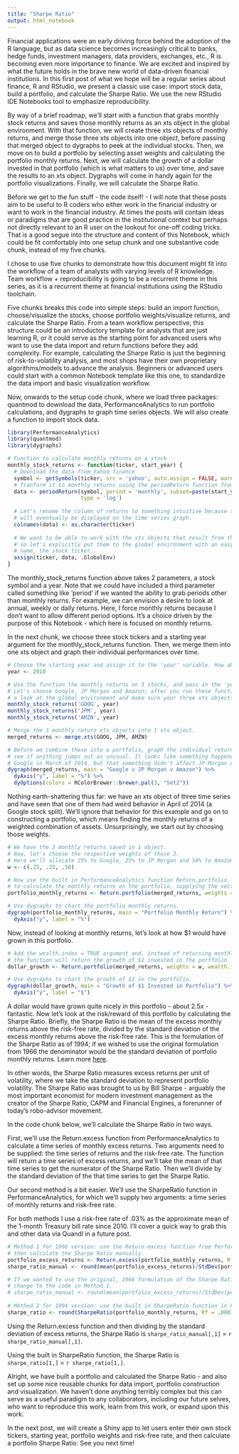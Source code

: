 ```yaml
---
title: "Sharpe Ratio"
output: html_notebook
---
```


Financial applications were an early driving force behind the adoption of the R language, but as data science becomes increasingly critical to banks, hedge funds, investment managers, data providers, exchanges, etc., R is becoming even more importance to finance. We are excited and inspired by what the future holds in the brave new world of data-driven financial institutions. In this first post of what we hope will be a regular series about finance, R and RStudio, we present a classic use case: import stock data, build a portfolio, and calculate the Sharpe Ratio. We use the new RStudio IDE Notebooks tool to emphasize reproducibility.   


By way of a brief roadmap, we'll start with a function that grabs monthly stock returns and saves those monthly returns as an xts object in the global environment. With that function, we will create three xts objects of monthly returns, and merge those three xts objects into one object, before passing that merged object to dygraphs to peek at the individual stocks. Then, we move on to build a portfolio by selecting asset weights and calculating the portfolio monthly returns. Next, we will calculate the growth of a dollar invested in that portfolio (which is what matters to us) over time, and save the results to an xts object. Dygraphs will come in handy again for the portfolio visualizations.  Finally, we will calculate the Sharpe Ratio.


Before we get to the fun stuff - the code itself! - I will note that these posts aim to be useful to R coders who either work in the financial industry or want to work in the financial industry. At times the posts will contain ideas or paradigms that are good practice in the institutional context but perhaps not directly relevant to an R user on the lookout for one-off coding tricks. That is a good segue into the structure and content of this Notebook, which could be fit comfortably into one setup chunk and one substantive code chunk, instead of my five chunks. 

I chose to use five chunks to demonstrate how this document might fit into the workflow of a team of analysts with varying levels of R knowledge.  Team workflow + reproducibility is going to be a recurrent theme in this series, as it is a recurrent theme at financial institutions using the RStudio toolchain. 

Five chunks breaks this code into simple steps: build an import function, choose/visualize the stocks, choose portfolio weights/visualize returns, and calculate the Sharpe Ratio. From a team workflow perspective, this structure could be an introductory template for analysts that are just learning R, or it could serve as the starting point for advanced users who want to use the data import and return functions before they add complexity. For example, calculating the Sharpe Ratio is just the beginning of risk-to-volatility analysis, and most shops have their own proprietary algorithms/models to advance the analysis. Beginners or advanced users could start with a common Notebook template like this one, to standardize the data import and basic visualization workflow.

Now, onwards to the setup code chunk, where we load three packages: quantmod to download the data, PerformanceAnalytics to run portfolio calculations, and dygraphs to graph time series objects.  We will also create a function to import stock data.

```r
library(PerformanceAnalytics)
library(quantmod)
library(dygraphs)

# Function to calculate monthly returns on a stock 
monthly_stock_returns <- function(ticker, start_year) {
  # Download the data from Yahoo finance
  symbol <- getSymbols(ticker, src = 'yahoo', auto.assign = FALSE, warnings = FALSE) 
  # Tranform it to monthly returns using the periodReturn function from quantmod
  data <- periodReturn(symbol, period = 'monthly', subset=paste(start_year, "::", sep = ""), 
                       type = 'log')
  
  # Let's rename the column of returns to something intuitive because the column name is what
  # will eventually be displayed on the time series graph.
  colnames(data) <- as.character(ticker)
  
  # We want to be able to work with the xts objects that result from this function 
  # so let's explicitly put them to the global environment with an easy to use 
  # name, the stock ticker.
  assign(ticker, data, .GlobalEnv)
}
```

The monthly_stock_returns function above takes 2 parameters, a stock symbol and a year. Note that we could have included a third parameter called something like 'period' if we wanted the ability to grab periods other than monthly returns. For example, we can envision a desire to look at annual, weekly or daily returns. Here, I force monthly returns because I don't want to allow different period options. It's a choice driven by the purpose of this Notebook - which here is focused on monthly returns. 

In the next chunk, we choose three stock tickers and a starting year argument for the monthly_stock_returns function. Then, we merge them into one xts object and graph their individual performances over time.

```r
# Choose the starting year and assign it to the 'year' variable. How about 2010?
year <- 2010

# Use the function the monthly returns on 3 stocks, and pass in the 'year' value
# Let's choose Google, JP Morgan and Amazon; after you run these functions, have 
# a look at the global environment and make sure your three xts objects are there
monthly_stock_returns('GOOG', year)
monthly_stock_returns('JPM', year)
monthly_stock_returns('AMZN', year)

# Merge the 3 monthly return xts objects into 1 xts object.
merged_returns <- merge.xts(GOOG, JPM, AMZN)

# Before we combine these into a portfolio, graph the individual returns and 
# see if anything jumps out as unusual. It looks like something happened to  
# Google in March of 2014, but that something didn't affect JP Morgan or Amazon.
dygraph(merged_returns, main = "Google v JP Morgan v Amazon") %>% 
  dyAxis("y", label = "%") %>% 
  dyOptions(colors = RColorBrewer::brewer.pal(3, "Set2")) 
```

Nothing earth-shattering thus far: we have an xts object of three time series and have seen that one of them had weird behavior in April of 2014 (a Google stock split).  We'll ignore that behavior for this example and go on to constructing a portfolio, which means finding the monthly returns of a weighted combination of assets. Unsurprisingly, we start out by choosing those weights.

```r
# We have the 3 monthly returns saved in 1 object.
# Now, let's choose the respective weights of those 3.
# Here we'll allocate 25% to Google, 25% to JP Morgan and 50% to Amazon.
w <- c(.25, .25, .50)

# Now use the built in PerformanceAnalytics function Return.portfolio
# to calculate the monthly returns on the portfolio, supplying the vector of weights 'w'.
portfolio_monthly_returns <- Return.portfolio(merged_returns, weights = w)

# Use dygraphs to chart the portfolio monthly returns.
dygraph(portfolio_monthly_returns, main = "Portfolio Monthly Return") %>% 
  dyAxis("y", label = "%")
```

Now, instead of looking at monthly returns, let's look at how $1 would have grown in this portfolio.

```r
# Add the wealth.index = TRUE argument and, instead of returning monthly returns, 
# the function will return the growth of $1 invested in the portfolio.
dollar_growth <- Return.portfolio(merged_returns, weights = w, wealth.index = TRUE)

# Use dygraphs to chart the growth of $1 in the portfolio.
dygraph(dollar_growth, main = "Growth of $1 Invested in Portfolio") %>% 
  dyAxis("y", label = "$")
```

A dollar would have grown quite nicely in this portfolio - about 2.5x - fantastic. Now let's look at the risk/reward of this portfolio by calculating the Sharpe Ratio. Briefly, the Sharpe Ratio is the mean of the excess monthly returns above the risk-free rate, divided by the standard deviation of the excess monthly returns above the risk-free rate.  This is the formulation of the Sharpe Ratio as of 1994; if we wished to use the original formulation from 1966 the denominator would be the standard deviation of portfolio monthly returns. Learn more [here](http://web.stanford.edu/~wfsharpe/art/sr/sr.htm).

In other words, the Sharpe Ratio measures excess returns per unit of volatility, where we take the standard deviation to represent portfolio volatility. The Sharpe Ratio was brought to us by Bill Sharpe - arguably the most important economist for modern investment management as the creator of the Sharpe Ratio, CAPM and Financial Engines, a forerunner of today's robo-advisor movement.

In the code chunk below, we'll calculate the Sharpe Ratio in two ways. 

First, we'll use the Return.excess function from PerformanceAnalytics to calculate a time series of monthly excess returns. Two arguments need to be supplied: the time series of returns and the risk-free rate. The function will return a time series of excess returns, and we'll take the mean of that time series to get the numerator of the Sharpe Ratio. Then we'll divide by the standard deviation of the that time series to get the Sharpe Ratio. 

Our second method is a bit easier. We'll use the SharpeRatio function in PerformanceAnalytics, for which we'll supply two arguments: a time series of monthly returns and risk-free rate. 

For both methods I use a risk-free rate of .03% as the approximate mean of the 1-month Treasury bill rate since 2010. I'll cover a quick way to grab this and other data via Quandl in a future post.

```r
# Method 1 for 1966 version: use the Return.excess function from PerformanceAnalytics, 
# then calculate the Sharpe Ratio manually.
portfolio_excess_returns <- Return.excess(portfolio_monthly_returns, Rf = .0003)
sharpe_ratio_manual <- round(mean(portfolio_excess_returns)/StdDev(portfolio_excess_returns), 4)

# If we wanted to use the original, 1966 formulation of the Sharpe Ratio, there is one small 
# change to the code in Method 1.
# sharpe_ratio_manual <- round(mean(portfolio_excess_returns)/StdDev(portfolio_monthly_returns), 4)
  
# Method 2 for 1994 version: use the built in SharpeRatio function in PerformanceAnalytics.
sharpe_ratio <- round(SharpeRatio(portfolio_monthly_returns, Rf = .0003), 4)
```

Using the Return.excess function and then dividing by the standard deviation of excess returns, the Sharpe Ratio is `sharpe_ratio_manual[,1]` = `r sharpe_ratio_manual[,1]`.

Using the built in SharpeRatio function, the Sharpe Ratio is `sharpe_ratio[1,]` = `r sharpe_ratio[1,]`.

Alright, we have built a portfolio and calculated the Sharpe Ratio - and also set up some nice reusable chunks for data import, portfolio construction and visualization.  We haven't done anything terribly complex but this can serve as a useful paradigm to any collaborators, including our future selves, who want to reproduce this work, learn from this work, or expand upon this work.  

In the next post, we will create a Shiny app to let users enter their own stock tickers, starting year, portfolio weights and risk-free rate, and then calculate a portfolio Sharpe Ratio. See you next time!


